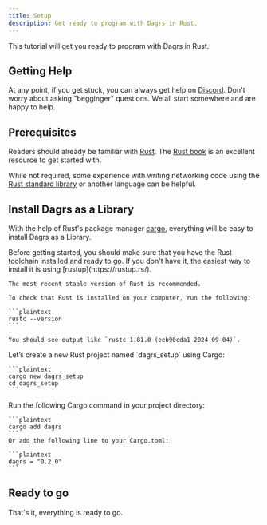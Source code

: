 ```yaml
---
title: Setup
description: Get ready to program with Dagrs in Rust. 
---
```


This tutorial will get you ready to program with Dagrs in Rust.

## Getting Help

At any point, if you get stuck, you can always get help on [Discord](https://discord.gg/4JzaNkRP). 
Don't worry about asking "begginger" questions. We all start somewhere and 
are happy to help.

## Prerequisites
Readers should already be familiar with [Rust](https://rust-lang.org). The [Rust book](https://doc.rust-lang.org/book/) is an excellent resource to get started with.

While not required, some experience with writing networking code using the [Rust standard library](https://doc.rust-lang.org/std/) or another language can be helpful.

## Install Dagrs as a Library

With the help of Rust's package manager [cargo](https://doc.rust-lang.org/stable/cargo/), everything will be easy to install Dagrs as a Library.

<Stepper>
  <StepperItem title="Step 1: Checking Rust installation">
    Before getting started, you should make sure that you have the Rust toolchain installed and ready to go. 
    If you don't have it, the easiest way to install it is using [rustup](https://rustup.rs/).
    
    The most recent stable version of Rust is recommended.

    To check that Rust is installed on your computer, run the following:

    ```plaintext
    rustc --version
    ```

    You should see output like `rustc 1.81.0 (eeb90cda1 2024-09-04)`.
  </StepperItem>

  <StepperItem title="Step 2: Creating a Project with Cargo">
    Let’s create a new Rust project named `dagrs_setup` using Cargo:

    ```plaintext
    cargo new dagrs_setup
    cd dagrs_setup
    ```
  </StepperItem>

  <StepperItem title="Step 3: Install Dagrs as dependency">
    Run the following Cargo command in your project directory:

    ```plaintext
    cargo add dagrs
    ```
    Or add the following line to your Cargo.toml:
    
    ```plaintext
    dagrs = "0.2.0"
    ```
  </StepperItem>
</Stepper>

## Ready to go 
That's it, everything is ready to go.